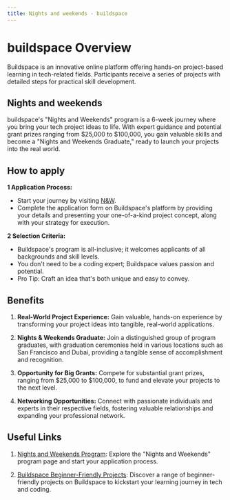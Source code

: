```yaml
---
title: Nights and weekends - buildspace
---
```

#  buildspace Overview

Buildspace is an innovative online platform offering hands-on project-based learning in tech-related fields. Participants receive a series of projects with detailed steps for practical skill development.

## Nights and weekends 

buildspace's "Nights and Weekends" program is a 6-week journey where you bring your tech project ideas to life. With expert guidance and potential grant prizes ranging from $25,000 to $100,000, you gain valuable skills and become a "Nights and Weekends Graduate," ready to launch your projects into the real world.

## How to apply 

**1 Application Process:**
   - Start your journey by visiting [N&W](https://buildspace.so/nights-weekends).
   - Complete the application form on Buildspace's platform by providing your details and presenting your one-of-a-kind project concept, along with your strategy for execution.

**2 Selection Criteria:**
   - Buildspace's program is all-inclusive; it welcomes applicants of all backgrounds and skill levels.
   - You don't need to be a coding expert; Buildspace values passion and potential.
   - Pro Tip: Craft an idea that's both unique and easy to convey.

## Benefits

1. **Real-World Project Experience:** Gain valuable, hands-on experience by transforming your project ideas into tangible, real-world applications.

2. **Nights & Weekends Graduate:** Join a distinguished group of program graduates, with graduation ceremonies held in various locations such as San Francisco and Dubai, providing a tangible sense of accomplishment and recognition.

3. **Opportunity for Big Grants:** Compete for substantial grant prizes, ranging from $25,000 to $100,000, to fund and elevate your projects to the next level.

4. **Networking Opportunities:** Connect with passionate individuals and experts in their respective fields, fostering valuable relationships and expanding your professional network.

## Useful Links

1. [Nights and Weekends Program](https://buildspace.so/nights-weekends): Explore the "Nights and Weekends" program page and start your application process.

2. [Buildspace Beginner-Friendly Projects](https://buildspace.so/p): Discover a range of beginner-friendly projects on Buildspace to kickstart your learning journey in tech and coding.

